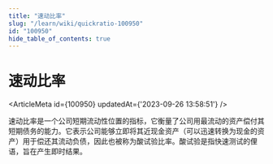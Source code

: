 ```yaml
---
title: "速动比率"
slug: "/learn/wiki/quickratio-100950"
id: "100950"
hide_table_of_contents: true
---
```



# 速动比率

<ArticleMeta id={100950} updatedAt={'2023-09-26 13:58:51'} />
<div className='border-solid border-b border-t-0 my-4 border-[var(--ifm-color-gray-300)]' />

速动比率是一个公司短期流动性位置的指标，它衡量了公司用最流动的资产偿付其短期债务的能力。它表示公司能够立即将其近现金资产（可以迅速转换为现金的资产）用于偿还其流动负债，因此也被称为酸试验比率。酸试验是指快速测试的俚语，旨在产生即时结果。
